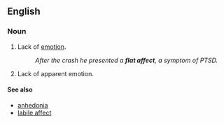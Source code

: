 ==English==
{{wikipedia}}
===Noun===
{{en-noun|head=[[flat]] [[affect]]}}

# Lack of [[emotion]].
#: ''After the crash he presented a '''flat affect''', a symptom of PTSD.''
# Lack of apparent emotion.

====See also====
* [[anhedonia]]
* [[labile affect]]